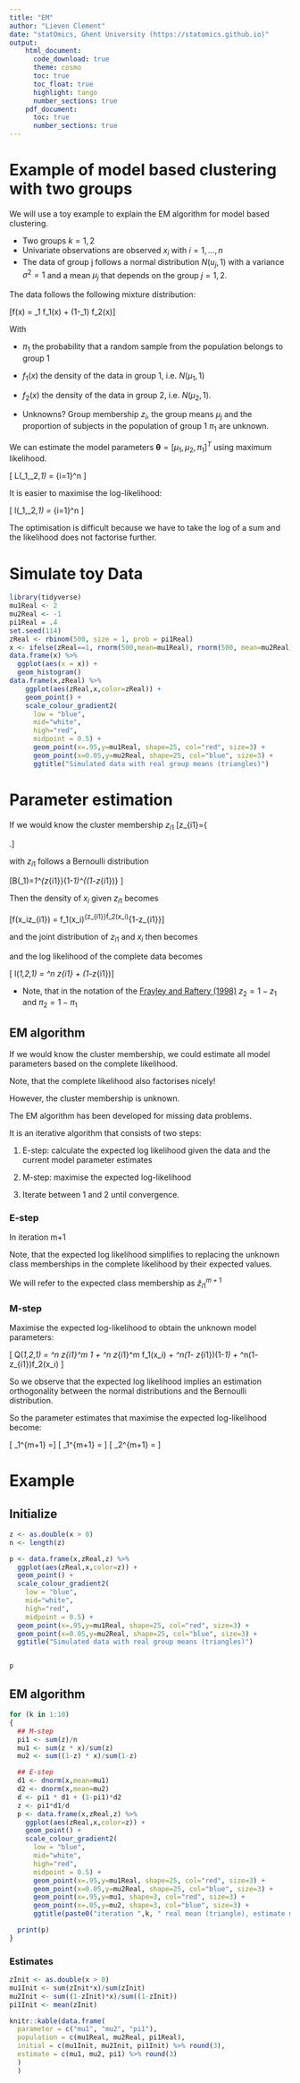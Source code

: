 ```yaml
---
title: "EM"
author: "Lieven Clement"
date: "statOmics, Ghent University (https://statomics.github.io)"
output:
    html_document:
      code_download: true
      theme: cosmo
      toc: true
      toc_float: true
      highlight: tango
      number_sections: true
    pdf_document:
      toc: true
      number_sections: true
---
```


# Example of model based clustering with two groups

We will use a toy example to explain the EM algorithm for model based clustering.

- Two groups $k=1,2$
- Univariate observations are observed $x_i$ with $i= 1, \dots, n$  
- The data of group j follows a normal distribution $N(u_j,1)$ with a variance $\sigma^2=1$ and a mean $\mu_j$ that depends on the group $j=1,2$.


The data follows the following  mixture distribution:

\[f(x) = \pi_1 f_1(x) + (1-\pi_1) f_2(x)\]

With

- $\pi_1$ the probability that a random sample from the population belongs to group 1
- $f_1(x)$ the density of the data in group 1, i.e. $N(\mu_1,1)$
- $f_2(x)$ the density of the data in group 2, i.e. $N(\mu_2,1)$.

- Unknowns? Group membership $z_i$, the group means $\mu_j$ and the proportion of subjects in the population of group 1 $\pi_1$ are unknown.

We can estimate the model parameters $\boldsymbol{\theta} = [\mu_1,\mu_2,\pi_1]^T$ using maximum likelihood.

\[
L\left(\mu_1,\mu_2,\pi_1\vert \mathbf{X}\right) = \prod\limits_{i=1}^n \left[\pi_1 f_1(x_i) + (1-\pi_1) f_2(x_i)
\right]\]

It is easier to maximise the log-likelihood:

\[
l\left(\mu_1,\mu_2,\pi_1\vert \mathbf{X}\right) = \sum\limits_{i=1}^n \log\left[\pi_1 f_1(x_i) + (1-\pi_1) f_2(x_i)
\right]\]

The optimisation is difficult because we have to take the log of a sum and the likelihood does not factorise further.

# Simulate toy Data

```r
library(tidyverse)
mu1Real <- 2
mu2Real <- -1
pi1Real = .4
set.seed(114)
zReal <- rbinom(500, size = 1, prob = pi1Real)
x <- ifelse(zReal==1, rnorm(500,mean=mu1Real), rnorm(500, mean=mu2Real))
data.frame(x) %>%
  ggplot(aes(x = x)) +
  geom_histogram()
data.frame(x,zReal) %>%
    ggplot(aes(zReal,x,color=zReal)) +
    geom_point() +
    scale_colour_gradient2(
      low = "blue",
      mid="white",
      high="red",
      midpoint = 0.5) +
      geom_point(x=.95,y=mu1Real, shape=25, col="red", size=3) +
      geom_point(x=0.05,y=mu2Real, shape=25, col="blue", size=3) +
      ggtitle("Simulated data with real group means (triangles)")
```

# Parameter estimation

If we would know the cluster membership $z_{i1}$
\[z_{i1}=\left\{ \begin{matrix} 1 & \text{if } x_i \text{ belongs to group 1}\\
0 &  \text{if } x_i \text{ belongs to group 2}
\end{matrix}\right.\]

with $z_{i1}$ follows a Bernoulli distribution

\[B(\pi_1)=\pi_1^{z_{i1}}(1-\pi_1)^{(1-z_{i1})} \]


Then the density of $x_i$ given  $z_{i1}$ becomes

\[f(x_i\vert z_{i1}) = f_1(x_i)^{z_{i1}}f_2(x_i)^{1-z_{i1}}\]

and the joint distribution of $z_{i1}$ and $x_i$ then becomes
\begin{eqnarray}
f(x_i, z_{i1})&=&f(x_i\vert z_{i1}) f(z_{i1})\\
&=& f_1(x_i)^{z_{i1}}f_2(x_i)^{1-z_{i1}}\pi_1^{z_{i1}}(1-\pi_1)^{(1-z_{ik})}
\end{eqnarray}

and the log likelihood of the complete data becomes

\[
l\left(\mu_1,\mu_2,\pi_1\vert \mathbf{X, Z}\right) = \sum_\limits{i=1}^n z_{i1} \log \left[\pi_1  f_1(x_i)\right] + (1-z_{i1})\log \left[(1-\pi_1) f_2(x_i)\right]
\]

- Note, that in the notation of the [Frayley and Raftery (1998)](https://sites.stat.washington.edu/people/raftery/Research/PDF/fraley1998.pdf) $z_2=1-z_1$ and $\pi_2= 1- \pi_1$

## EM algorithm

If we would know the cluster membership, we could estimate all model parameters based on the complete likelihood.

Note, that the complete likelihood also factorises nicely!

However, the cluster membership is unknown.

The EM algorithm has been developed for missing data problems.

It is an iterative algorithm that consists of two steps:

1. E-step: calculate the expected log likelihood given the data and the current model parameter estimates

2. M-step: maximise the expected log-likelihood

3. Iterate between  1 and 2 until convergence.

### E-step

In iteration m+1

\begin{eqnarray}
Q\left(\mu_1,\mu_2,\pi_1\vert \mathbf{X, Z}\right)&=&
E\left[l\left(\mu_1,\mu_2,\pi_1\vert \mathbf{X, Z}\right)\vert \mathbf{X}, \mu_1=\mu_1^m, \mu_2=\mu_2^m, \pi_1=\pi_1^m\right]\\ &=&
E\left[\sum_\limits{i=1}^n z_{i1} \log\left[\pi_1  f_1(x_i)\right] + (1-z_{i1})\log \left[(1-\pi_1) f_2(x_i)\right]\vert \mathbf{X}, \mu_1=\mu_1^m, \mu_2=\mu_2^m, \pi_1=\pi_1^m\right]\\
&=&\sum_\limits{i=1}^n E\left[z_{i1}\vert x_i,\mu_1=\mu_1^m, \mu_2=\mu_2^m, \pi_1=\pi_1^m\right]\log \left[\pi_1  f_1(x_i)\right] + \sum_\limits{i=1}^n \left(1- E\left[z_{i1}\vert x_i,\mu_1=\mu_1^m, \mu_2=\mu_2^m, \pi_1=\pi_1^m\right]\right)\log \left[(1-\pi_1) f_2(x_i)\right]
\end{eqnarray}

Note, that the expected log likelihood simplifies to replacing the unknown class memberships in the complete likelihood by their expected values.

\begin{eqnarray}
 E\left[z_{i1}\vert \mathbf{X},\mu_1=\mu_1^m, \mu_2=\mu_2^m, \pi_1=\pi_1^m\right] &=& 1 \times f(z_{i1}=1 \vert x_i,\mu_1=\mu_1^m, \mu_2=\mu_2^m, \pi_1=\pi_1^m)  + 0 \times f(z_{i1}=0 \vert x_i,\mu_1=\mu_1^m, \mu_2=\mu_2^m, \pi_1=\pi_1^m)  \\\\
 &=& f(z_{i1}= 1 \vert x_i,\mu_1=\mu_1^m, \mu_2=\mu_2^m, \pi_1=\pi_1^m)\\\\
 &=& \frac{f(z=1,x_i)}{f(x_i)}\\\\

&=& \frac{\pi^m_1 f_1(x_i)}{\pi^m_1 f_1(x_i)+(1-\pi^m_1) f_2(x_i)}
\end{eqnarray}

We will refer to the expected class membership as $\hat z_{i1}^{m+1}$

### M-step

Maximise the expected log-likelihood to obtain the unknown model parameters:

\[
 Q\left(\mu_1,\mu_2,\pi_1\vert \mathbf{X, Z}\right) = \sum_\limits{i=1}^n \hat z_{i1}^m  \log \pi_1 + \sum_\limits{i=1}^n \hat z_{i1}^m  \log f_1(x_i) + \sum_\limits{i=1}^n\left(1- \hat z_{i1}\right)\log (1-\pi_1) +
 \sum_\limits{i=1}^n\left(1- \hat z_{i1}\right)\log f_2(x_i)
\]

So we observe that the expected log likelihood implies an estimation orthogonality between the normal distributions and the Bernoulli distribution.

So the parameter estimates that maximise the expected log-likelihood become:

\[
\hat \pi_1^{m+1} =\frac{\sum_{i=1}^n \hat z_{i1}^{m+1}}{n}\]
\[
\hat \mu_1^{m+1} = \frac{\sum_{i=1}^n \hat z_{i1}^{m+1} x_i}{\sum_{i=1}^n \hat z_{i1}^{m+1}}\]
\[
\hat \mu_2^{m+1} = \frac{\sum_{i=1}^n (1- \hat z_{i1}^{m+1}) x_i}{\sum_{i=1}^n (1-\hat z_{i1}^{m+1})}
\]

# Example
## Initialize

```r
z <- as.double(x > 0)
n <- length(z)

p <- data.frame(x,zReal,z) %>%
  ggplot(aes(zReal,x,color=z)) +
  geom_point() +
  scale_colour_gradient2(
    low = "blue",
    mid="white",
    high="red",
    midpoint = 0.5) +
  geom_point(x=.95,y=mu1Real, shape=25, col="red", size=3) +
  geom_point(x=0.05,y=mu2Real, shape=25, col="blue", size=3) +
  ggtitle("Simulated data with real group means (triangles)")


p
```

## EM algorithm

```r
for (k in 1:10)
{
  ## M-step
  pi1 <- sum(z)/n
  mu1 <- sum(z * x)/sum(z)
  mu2 <- sum((1-z) * x)/sum(1-z)

  ## E-step
  d1 <- dnorm(x,mean=mu1)
  d2 <- dnorm(x,mean=mu2)
  d <- pi1 * d1 + (1-pi1)*d2
  z <- pi1*d1/d
  p <- data.frame(x,zReal,z) %>%
    ggplot(aes(zReal,x,color=z)) +
    geom_point() +
    scale_colour_gradient2(
      low = "blue",
      mid="white",
      high="red",
      midpoint = 0.5) +
      geom_point(x=.95,y=mu1Real, shape=25, col="red", size=3) +
      geom_point(x=0.05,y=mu2Real, shape=25, col="blue", size=3) +
      geom_point(x=.95,y=mu1, shape=3, col="red", size=3) +
      geom_point(x=.05,y=mu2, shape=3, col="blue", size=3) +
      ggtitle(paste0("iteration ",k, " real mean (triangle), estimate mean (+)"))

  print(p)
}
```

### Estimates

```r
zInit <- as.double(x > 0)
mu1Init <- sum(zInit*x)/sum(zInit)
mu2Init <- sum((1-zInit)*x)/sum((1-zInit))
pi1Init <- mean(zInit)

knitr::kable(data.frame(
  parameter = c("mu1", "mu2", "pi1"),
  population = c(mu1Real, mu2Real, pi1Real),
  initial = c(mu1Init, mu2Init, pi1Init) %>% round(3),
  estimate = c(mu1, mu2, pi1) %>% round(3)
  )
  )
```
